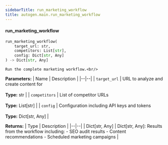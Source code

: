 ```yaml
---
sidebarTitle: run_marketing_workflow
title: autogen.main.run_marketing_workflow
---
```


<code class="doc-symbol doc-symbol-heading doc-symbol-function"></code>
#### run_marketing_workflow

```python
run_marketing_workflow(
    target_url: str,
    competitors: List[str],
    config: Dict[str, Any]
) -> Dict[str, Any]
```

    Run the complete marketing workflow.<br/>

<b>Parameters:</b>
| Name | Description |
|--|--|
| `target_url` | URL to analyze and create content for<br/><br/>**Type:** str |
| `competitors` | List of competitor URLs<br/><br/>**Type:** List[str] |
| `config` | Configuration including API keys and tokens<br/><br/>**Type:** Dict[str, Any] |

<b>Returns:</b>
| Type | Description |
|--|--|
| Dict[str, Any] | Dict[str, Any]: Results from the workflow including: - SEO audit results - Content recommendations - Scheduled marketing campaigns |

<br />